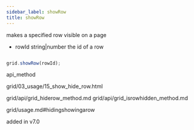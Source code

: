 ```yaml
---
sidebar_label: showRow
title: showRow
---
```



          


<Short>
 makes a specified row visible on a page



</Short>



- rowId	    string|number   the id of a row




~~~js

grid.showRow(rowId);


~~~
 api_method

<Descr>




</Descr>


 grid/03_usage/15_show_hide_row.html

 
grid/api/grid_hiderow_method.md
grid/api/grid_isrowhidden_method.md

 grid/usage.md#hidingshowingarow


added in v7.0

